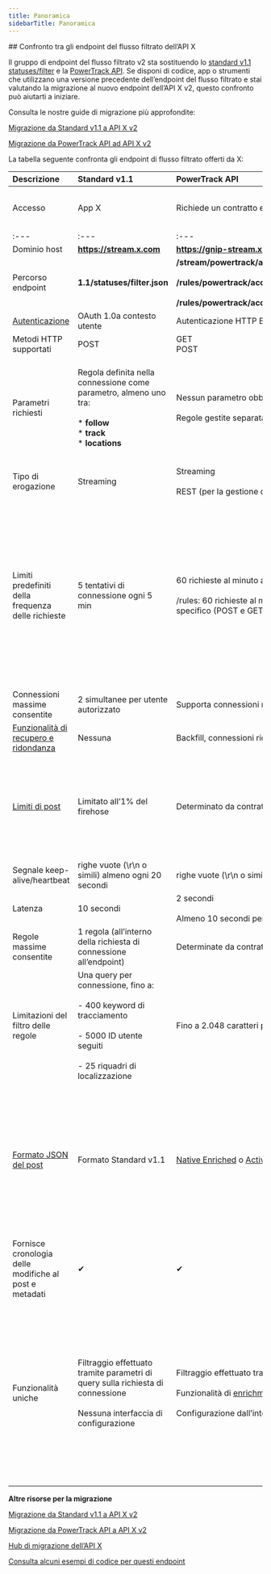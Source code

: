 ```yaml
---
title: Panoramica
sidebarTitle: Panoramica
---
```


<div id="comparing-x-apis-filtered-stream-endpoints">
  ## Confronto tra gli endpoint del flusso filtrato dell’API X
</div>

Il gruppo di endpoint del flusso filtrato v2 sta sostituendo lo [standard v1.1 statuses/filter](https://developer.x.com/en/docs/x-api/v1/tweets/filter-realtime/api-reference/post-statuses-filter) e la [PowerTrack API](/it/x-api/enterprise-gnip-2.0/powertrack-api). Se disponi di codice, app o strumenti che utilizzano una versione precedente dell’endpoint del flusso filtrato e stai valutando la migrazione al nuovo endpoint dell’API X v2, questo confronto può aiutarti a iniziare.

Consulta le nostre guide di migrazione più approfondite:

[Migrazione da Standard v1.1 a API X v2](it/x-api/posts/filtered-stream#standard-v1-1-compared-to-x-api-v2)

[Migrazione da PowerTrack API ad API X v2](/it/x-api/enterprise-gnip-2.0/powertrack-api#powertrack-operators)

La tabella seguente confronta gli endpoint di flusso filtrato offerti da X:
 

| **Descrizione** | **Standard v1.1** | **PowerTrack API** | **API X v2** |
| :--- | :--- | :--- | :--- |
| Accesso | App X | Richiede un contratto enterprise e un account | Richiede un account sviluppatore ([registrati](https://developer.x.com/en/portal/petition/essential/basic-info)) e un’[App X](/it/resources/fundamentals/developer-apps) all’interno di un [Progetto](/it/resources/fundamentals/projects) |
| :--- | :--- | :--- | :--- |
| Dominio host | ******https://stream.x.com****** | ******https://gnip-stream.x.com****** | ******https://api.x.com****** |
| Percorso endpoint | ******1.1/statuses/filter.json****** | ******/stream/powertrack/accounts/{gnip_account_name}/publishers/twitter/{stream_label}.json******<br /><br />******/rules/powertrack/accounts/{gnip_account_name}/publishers/twitter/{stream_label}.json ******<br /><br />******/rules/powertrack/accounts/{gnip_account_name}/publishers/twitter/{stream_label}/validation.json****** | ******/2/tweets/search/stream******<br /><br />******/2/tweets/search/stream/rules****** |
| [Autenticazione](/it/resources/fundamentals/authentication) | OAuth 1.0a contesto utente | Autenticazione HTTP Basic | OAuth 2.0 solo app |
| Metodi HTTP supportati | POST | GET  <br />POST | GET  <br />POST |
| Parametri richiesti | Regola definita nella connessione come parametro, almeno uno tra:<br /><br />\* ******follow******<br />\* ******track******<br />\* ******locations****** | Nessun parametro obbligatorio per la connessione in streaming; parametro di backfill opzionale.<br /><br />Regole gestite separatamente | Nessun parametro obbligatorio per la connessione in streaming; parametri opzionali per definire il formato di risposta e aggiungere la [funzionalità di recupero backfill](/it/x-api/posts/filtered-stream#recovering-missed-data-after-a-disconnection-backfill) per l’accesso Research accademico.<br /><br />Regole gestite separatamente |
| Tipo di erogazione | Streaming | Streaming<br /><br />REST (per la gestione delle regole) | Streaming<br /><br />REST (per la gestione delle regole) |
| Limiti predefiniti della frequenza delle richieste | 5 tentativi di connessione ogni 5 min | 60 richieste al minuto aggregate tra richieste POST e GET<br /><br />/rules: 60 richieste al minuto, aggregate su tutte le richieste all’endpoint /rules per l’API dello stream specifico (POST e GET). | Dipende dall’endpoint e dal [livello di accesso](/it/x-api/getting-started/about-x-api).<br /><br />[GET /2/tweets/search/stream](/it/x-api/posts/filtered-stream#get-2-tweets-search-stream):  <br />Pro - 50 richieste ogni 15 minuti per App<br /><br />[GET /2/tweets/search/stream/rules](/it/x-api/posts/filtered-stream#get-2-tweets-search-stream-rules):  <br />Pro - 450 richieste ogni 15 minuti per App<br /><br />---<br /><br />[POST /2/tweets/search/stream/rules](/it/x-api/posts/adddelete-rules):  <br />Pro - 100 richieste ogni 15 minuti per App |
| Connessioni massime consentite | 2 simultanee per utente autorizzato | Supporta connessioni multiple/ridondanti, determinate da contratto | Accesso Pro:  <br />1 |
| [Funzionalità di recupero e ridondanza](/it/x-api/posts/filtered-stream#filtered-stream-recovery-and-redundancy-features) | Nessuna | Backfill, connessioni ridondanti e Replay API |     |
| [Limiti di post](/it/x-api/fundamentals/post-cap) | Limitato all’1% del firehose | Determinato da contratto | È applicato un limite mensile di Post a livello di Progetto a tutti i Post ricevuti da questo endpoint:<br /><br />Basic:  <br />10.000 Post<br /><br />Pro:  <br />1 milione di Post |
| Segnale keep-alive/heartbeat | righe vuote (\r\n o simili) almeno ogni 20 secondi | righe vuote (\r\n o simili) ogni 10 secondi | righe vuote (\r\n o simili) almeno ogni 20 secondi |
| Latenza | 10 secondi | 2 secondi<br /><br />Almeno 10 secondi per l’espansione degli URL (unwinding) | 10 secondi |
| Regole massime consentite | 1 regola (all’interno della richiesta di connessione all’endpoint) | Determinate da contratto fino a 250.000 | Accesso Pro:  <br />1000 regole |
| Limitazioni del filtro delle regole | Una query per connessione, fino a:<br /><br />- 400 keyword di tracciamento<br /><br />- 5000 ID utente seguiti<br /><br />- 25 riquadri di localizzazione | Fino a 2.048 caratteri per regola | Accesso Pro:   <br />1.024 caratteri per regola |
| [Formato JSON del post](/it/x-api/fundamentals/data-dictionary) | Formato Standard v1.1 | [Native Enriched](/it/x-api/enterprise-gnip-2.0/fundamentals/data-dictionary#native-enriched-tweet-object) o [Activity Streams]() (selezionato nella [console](/it/x-api/enterprise-gnip-2.0/fundamentals/overview)) | [Formato API X v2](/it/x-api/fundamentals/data-dictionary) (determinato dai parametri di richiesta ******fields****** e ******expansions******, non retrocompatibile con i formati v1.1)<br /><br />Per maggiori dettagli sulla migrazione dal formato Standard v1.1 al formato API X v2, consulta la nostra [guida alla migrazione dei formati dati](/it/x-api/migrate/data-format-migration). Presto pubblicheremo ulteriori guide alla migrazione dei formati per Native Enriched e Activity Streams. |
| Fornisce cronologia delle modifiche al post e metadati | ✔   | ✔   | ✔   |
| Funzionalità uniche | Filtraggio effettuato tramite parametri di query sulla richiesta di connessione<br /><br />Nessuna interfaccia di configurazione | Filtraggio effettuato tramite regole create tramite un endpoint indipendente<br /><br />Funzionalità di [enrichment](/it/x-api/enterprise-gnip-2.0/enterprise-gnip#enrichments) disponibili a contratto<br /><br />Configurazione dall’interfaccia console.gnip.com | Filtraggio effettuato tramite [regole](/it/x-api/posts/filtered-stream/integrate/build-a-rule) create tramite un endpoint indipendente<br /><br />Funzionalità di [metriche](/it/x-api/fundamentals/metrics) e arricchimento URL incluse<br /><br />[Campi](/it/x-api/fundamentals/fields) dell’oggetto e [espansioni](/it/x-api/fundamentals/expansions) specificati con parametri di richiesta<br /><br />[Annotazioni del post](/it/x-api/fundamentals/post-annotations)<br /><br />Operatore e campo [Conversation ID](/it/x-api/fundamentals/conversation-id)<br /><br />Configurazione tramite [portale sviluppatori](/it/resources/fundamentals/developer-portal) |

**Altre risorse per la migrazione**

[Migrazione da Standard v1.1 a API X v2](/it/x-api/posts/filtered-stream#standard-v1-1-compared-to-x-api-v2 "Migrazione da Standard v1.1 a API X v2")

[Migrazione da PowerTrack API a API X v2](/it/x-api/enterprise-gnip-2.0/powertrack-api#powertrack-operators "Migrazione da PowerTrack API a API X v2")

[Hub di migrazione dell’API X](/it/x-api/migrate/overview)

[Consulta alcuni esempi di codice per questi endpoint](https://github.com/xdevplatform/Twitter-API-v2-sample-code "Consulta alcuni esempi di codice per questi endpoint")